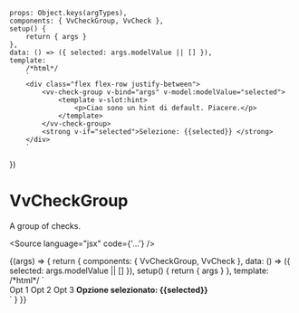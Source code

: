 

<Meta title="Components/CheckGroup" component={VvCheckGroup} />

	props: Object.keys(argTypes),
	components: { VvCheckGroup, VvCheck },
	setup() {
		return { args }
	},
	data: () => ({ selected: args.modelValue || [] }),
	template:
		/*html*/
		`
		<div class="flex flex-row justify-between">
            <vv-check-group v-bind="args" v-model:modelValue="selected">
                <template v-slot:hint>
                    <p>Ciao sono un hint di default. Piacere.</p>
                </template> 
            </vv-check-group>
            <strong v-if="selected">Selezione: {{selected}} </strong> 
        </div>
        `
})

# VvCheckGroup

A group of checks.

<Source language="jsx" code={'<vv-radio-group>...</vv-radio-group>'} />

<Canvas>
	<Story
		name="vv-check-group"
		args={{
			name: 'story1',
			label: 'Prova',
			vertical: false,
			disabled: false,
			readonly: false,
			options: [],
			optionLabel: 'label',
			optionValue: 'value',
			hintLabel: 'Ciccio'
		}}>
		{(args) => {
			return {
				components: { VvCheckGroup, VvCheck },
				data: () => ({ selected: args.modelValue || [] }),
				setup() {
					return { args }
				},
				template:
					/*html*/
					`
                    <div class="flex flex-row justify-between">
                        <vv-check-group v-bind="args" v-model:modelValue="selected">
                            <vv-check id="o1" name="opts" value="1">Opt 1</vv-check>
                            <vv-check id="o2" name="opts" value="2">Opt 2</vv-check>
                            <vv-check id="o3" name="opts" value="3">Opt 3</vv-check>
                        </vv-check-group>
                        <strong v-if="selected">Opzione selezionato: {{selected}} </strong> 
                    </div>
                    `
			}
		}}
	</Story>
</Canvas>

<ArgsTable of={VvCheckGroup} />
